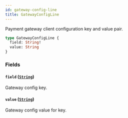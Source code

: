 ```yaml
---
id: gateway-config-line
title: GatewayConfigLine
---
```


Payment gateway client configuration key and value pair.

```graphql
type GatewayConfigLine {
  field: String!
  value: String
}
```

### Fields

#### `field` ([`String`](../../../developer/api-reference/scalars/string))

Gateway config key.

#### `value` ([`String`](../../../developer/api-reference/scalars/string))

Gateway config value for key.
